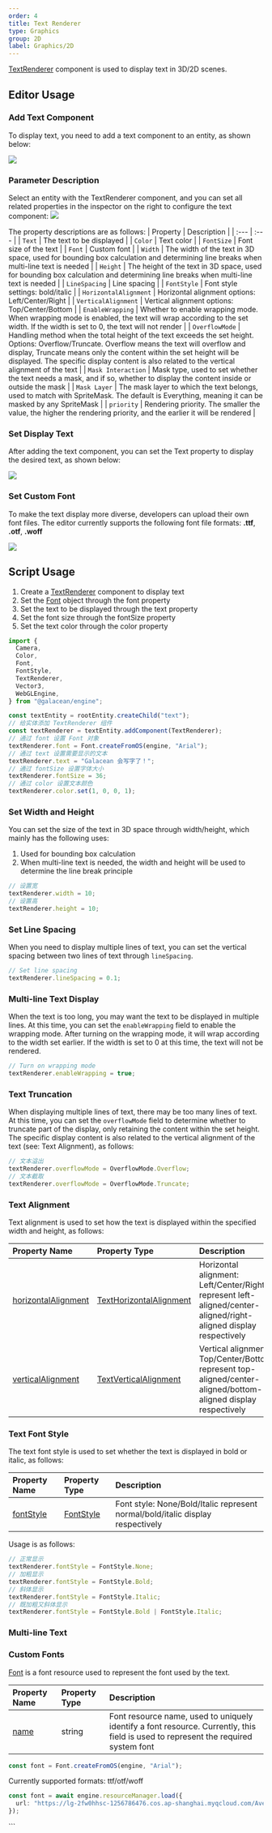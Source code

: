```yaml
---
order: 4
title: Text Renderer
type: Graphics
group: 2D
label: Graphics/2D
---
```


[TextRenderer](/apis/core/#TextRenderer) component is used to display text in 3D/2D scenes.

## Editor Usage

### Add Text Component

To display text, you need to add a text component to an entity, as shown below:

<Image src="https://mdn.alipayobjects.com/huamei_w6ifet/afts/img/A*3d5AQYTtcNkAAAAAAAAAAAAADjCHAQ/original" />

### Parameter Description

Select an entity with the TextRenderer component, and you can set all related properties in the inspector on the right to configure the text component:
<Image src="https://mdn.alipayobjects.com/huamei_w6ifet/afts/img/A*9XKjSYHZQWsAAAAAAAAAAAAADjCHAQ/original" />

The property descriptions are as follows:
| Property | Description |
| :--- | :--- |
| `Text` | The text to be displayed |
| `Color` | Text color |
| `FontSize` | Font size of the text |
| `Font` | Custom font |
| `Width` | The width of the text in 3D space, used for bounding box calculation and determining line breaks when multi-line text is needed |
| `Height` | The height of the text in 3D space, used for bounding box calculation and determining line breaks when multi-line text is needed |
| `LineSpacing` | Line spacing |
| `FontStyle` | Font style settings: bold/italic |
| `HorizontalAlignment` | Horizontal alignment options: Left/Center/Right |
| `VerticalAlignment` | Vertical alignment options: Top/Center/Bottom |
| `EnableWrapping` | Whether to enable wrapping mode. When wrapping mode is enabled, the text will wrap according to the set width. If the width is set to 0, the text will not render |
| `OverflowMode` | Handling method when the total height of the text exceeds the set height. Options: Overflow/Truncate. Overflow means the text will overflow and display, Truncate means only the content within the set height will be displayed. The specific display content is also related to the vertical alignment of the text |
| `Mask Interaction` | Mask type, used to set whether the text needs a mask, and if so, whether to display the content inside or outside the mask |
| `Mask Layer` | The mask layer to which the text belongs, used to match with SpriteMask. The default is Everything, meaning it can be masked by any SpriteMask |
| `priority` | Rendering priority. The smaller the value, the higher the rendering priority, and the earlier it will be rendered |

### Set Display Text

After adding the text component, you can set the Text property to display the desired text, as shown below:

<Image src="https://mdn.alipayobjects.com/huamei_w6ifet/afts/img/A*J6nKTJOOm4kAAAAAAAAAAAAADjCHAQ/original" />

### Set Custom Font

To make the text display more diverse, developers can upload their own font files. The editor currently supports the following font file formats: **.ttf**, **.otf**, **.woff**

<Image src="https://mdn.alipayobjects.com/huamei_w6ifet/afts/img/A*CgA5S5vneeMAAAAAAAAAAAAADjCHAQ/original" />

## Script Usage

<Playground href="/embed/text-renderer" />

1. Create a [TextRenderer](/apis/core/#TextRenderer) component to display text  
2. Set the [Font](/apis/core/#Font) object through the font property  
3. Set the text to be displayed through the text property  
3. Set the font size through the fontSize property  
4. Set the text color through the color property

```typescript
import {
  Camera,
  Color,
  Font,
  FontStyle,
  TextRenderer,
  Vector3,
  WebGLEngine,
} from "@galacean/engine";

const textEntity = rootEntity.createChild("text");
// 给实体添加 TextRenderer 组件
const textRenderer = textEntity.addComponent(TextRenderer);
// 通过 font 设置 Font 对象
textRenderer.font = Font.createFromOS(engine, "Arial");
// 通过 text 设置需要显示的文本
textRenderer.text = "Galacean 会写字了！";
// 通过 fontSize 设置字体大小
textRenderer.fontSize = 36;
// 通过 color 设置文本颜色
textRenderer.color.set(1, 0, 0, 1);
```

### Set Width and Height

You can set the size of the text in 3D space through width/height, which mainly has the following uses:  
1. Used for bounding box calculation  
2. When multi-line text is needed, the width and height will be used to determine the line break principle

```typescript
// 设置宽
textRenderer.width = 10;
// 设置高
textRenderer.height = 10;
```

### Set Line Spacing

When you need to display multiple lines of text, you can set the vertical spacing between two lines of text through `lineSpacing`.

```typescript
// Set line spacing
textRenderer.lineSpacing = 0.1;
```

### Multi-line Text Display

When the text is too long, you may want the text to be displayed in multiple lines. At this time, you can set the `enableWrapping` field to enable the wrapping mode. After turning on the wrapping mode, it will wrap according to the width set earlier. If the width is set to 0 at this time, the text will not be rendered.

```typescript
// Turn on wrapping mode
textRenderer.enableWrapping = true;
```

### Text Truncation

When displaying multiple lines of text, there may be too many lines of text. At this time, you can set the `overflowMode` field to determine whether to truncate part of the display, only retaining the content within the set height. The specific display content is also related to the vertical alignment of the text (see: Text Alignment), as follows:

```typescript
// 文本溢出
textRenderer.overflowMode = OverflowMode.Overflow;
// 文本截取
textRenderer.overflowMode = OverflowMode.Truncate;
```

### Text Alignment

Text alignment is used to set how the text is displayed within the specified width and height, as follows:

| Property Name                                                        | Property Type                                                   | Description                                                                 |
| :------------------------------------------------------------------- | :-------------------------------------------------------------- | :-------------------------------------------------------------------------- |
| [horizontalAlignment](/apis/core/#TextRenderer-horizontalAlignment) | [TextHorizontalAlignment](/apis/core/#TextHorizontalAlignment) | Horizontal alignment: Left/Center/Right represent left-aligned/center-aligned/right-aligned display respectively |
| [verticalAlignment](/apis/core/#TextRenderer-horizontalAlignment)   | [TextVerticalAlignment](/apis/core/#TextVerticalAlignment)     | Vertical alignment: Top/Center/Bottom represent top-aligned/center-aligned/bottom-aligned display respectively   |

### Text Font Style

The text font style is used to set whether the text is displayed in bold or italic, as follows:

| Property Name                                      | Property Type                   | Description                                      |
| :------------------------------------------------- | :------------------------------ | :------------------------------------------------ |
| [fontStyle](/apis/core/#TextRenderer-fontStyle) | [FontStyle](/apis/core/#FontStyle) | Font style: None/Bold/Italic represent normal/bold/italic display respectively |

Usage is as follows:

```typescript
// 正常显示
textRenderer.fontStyle = FontStyle.None;
// 加粗显示
textRenderer.fontStyle = FontStyle.Bold;
// 斜体显示
textRenderer.fontStyle = FontStyle.Italic;
// 既加粗又斜体显示
textRenderer.fontStyle = FontStyle.Bold | FontStyle.Italic;
```

### Multi-line Text

<Playground href="/embed/text-wrap-alignment" />

### Custom Fonts

[Font](/apis/core/#Font) is a font resource used to represent the font used by the text.

| Property Name                        | Property Type | Description                                                                 |
| :----------------------------------- | :------------ | :-------------------------------------------------------------------------- |
| [name](/apis/core/#Sprite-name)   | string        | Font resource name, used to uniquely identify a font resource. Currently, this field is used to represent the required system font |

```typescript
const font = Font.createFromOS(engine, "Arial");
```

Currently supported formats: ttf/otf/woff

```typescript
const font = await engine.resourceManager.load({
  url: "https://lg-2fw0hhsc-1256786476.cos.ap-shanghai.myqcloud.com/Avelia.otf",
});
```

<Playground href="/embed/text-renderer-font" />
```

